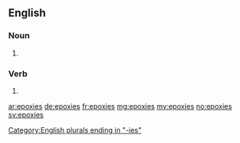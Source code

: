 ==English==

===Noun===
{{head|en|plural}}

# {{plural of|epoxy|lang=en|nocat=1}}

[[Category:English plurals ending in "-ies"]]

===Verb===
{{head|en}}

# {{en-third-person singular of|epoxy}}

[[ar:epoxies]]
[[de:epoxies]]
[[fr:epoxies]]
[[mg:epoxies]]
[[my:epoxies]]
[[no:epoxies]]
[[sv:epoxies]]